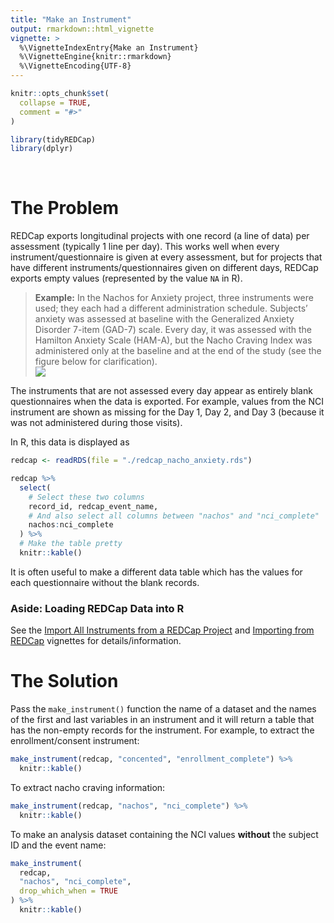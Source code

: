 ```yaml
---
title: "Make an Instrument"
output: rmarkdown::html_vignette
vignette: >
  %\VignetteIndexEntry{Make an Instrument}
  %\VignetteEngine{knitr::rmarkdown}
  %\VignetteEncoding{UTF-8}
---
```


```r
knitr::opts_chunk$set(
  collapse = TRUE,
  comment = "#>"
)
```

```r
library(tidyREDCap)
library(dplyr)
```

</br>


# The Problem 

REDCap exports longitudinal projects with one record (a line of data) per assessment (typically 1 line per day).  This works well when every instrument/questionnaire is given at every assessment, but for projects that have different instruments/questionnaires given on different days, REDCap exports empty values (represented by the value `NA` in R).

> **Example:** In the Nachos for Anxiety project, three instruments were used; they each had a different administration schedule. Subjects' anxiety was assessed at baseline with the Generalized Anxiety Disorder 7-item (GAD-7) scale. Every day, it was assessed with the Hamilton Anxiety Scale (HAM-A), but the Nacho Craving Index was administered only at the baseline and at the end of the study (see the figure below for clarification).  
![](./schedule.png)

The instruments that are not assessed every day appear as entirely blank questionnaires when the data is exported.  For example, values from the NCI instrument are shown as missing for the Day 1, Day 2, and Day 3 (because it was not administered during those visits). 

In R, this data is displayed as
```r
redcap <- readRDS(file = "./redcap_nacho_anxiety.rds")

redcap %>% 
  select(
    # Select these two columns
    record_id, redcap_event_name,
    # And also select all columns between "nachos" and "nci_complete"
    nachos:nci_complete
  ) %>%
  # Make the table pretty
  knitr::kable()
```

It is often useful to make a different data table which has the values for each questionnaire without the blank records. 

### Aside: Loading REDCap Data into R
See the [Import All Instruments from a REDCap Project](../doc/importInstruments.html) and [Importing from REDCap](../doc/useAPI.html) vignettes for details/information.


# The Solution

Pass the `make_instrument()` function the name of a dataset and the names of the first and last variables in an instrument and it will return a table that has the non-empty records for the instrument.  For example, to extract the enrollment/consent instrument:

```r
make_instrument(redcap, "concented", "enrollment_complete") %>%
  knitr::kable()
```

To extract nacho craving information:

```r
make_instrument(redcap, "nachos", "nci_complete") %>% 
  knitr::kable()
```

To make an analysis dataset containing the NCI values **without** the subject ID and the event name:

```r
make_instrument(
  redcap,
  "nachos", "nci_complete",
  drop_which_when = TRUE
) %>% 
  knitr::kable()
```

